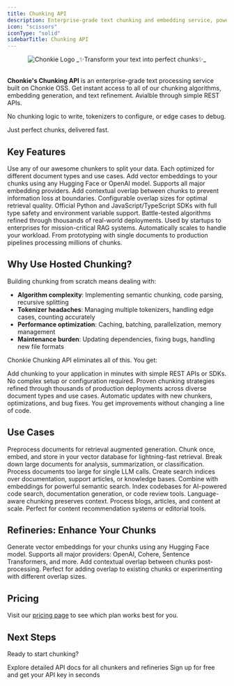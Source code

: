 ```yaml
---
title: Chunking API
description: Enterprise-grade text chunking and embedding service, powered by Chonkie
icon: "scissors"
iconType: "solid"
sidebarTitle: Chunking API
---
```


<div align="center">
  <img
    src="/assets/logo/chonkie_cutting.png"
    alt="Chonkie Logo"
    height={120}
    width={175}
    noZoom
  />
  _✨Transform your text into perfect chunks✨_
</div>

<br />

**Chonkie's Chunking API** is an enterprise-grade text processing service built on Chonkie OSS.
Get instant access to all of our chunking algorithms, embedding generation, and text refinement.
Avialble through simple REST APIs.

No chunking logic to write, tokenizers to configure, or edge cases to debug.

Just perfect chunks, delivered fast.

## Key Features

<CardGroup cols={2}>
  <Card title="All Our Chunkers" icon="scissors">
    Use any of our awesome chunkers to split your data.
    Each optimized for different document types and use cases.
  </Card>
  <Card title="Embeddings Refinery" icon="sparkles">
    Add vector embeddings to your chunks using any Hugging Face or OpenAI model. 
    Supports all major embedding providers.
  </Card>
  <Card title="Overlap Refinery" icon="layer-group">
    Add contextual overlap between chunks to prevent information loss at
    boundaries. Configurable overlap sizes for optimal retrieval quality.
  </Card>
  <Card title="Multi-Language SDKs" icon="code">
    Official Python and JavaScript/TypeScript SDKs with 
    full type safety and environment variable support.
  </Card>
  <Card title="Production-Ready" icon="shield-check">
    Battle-tested algorithms refined through thousands of real-world
    deployments. Used by startups to enterprises for mission-critical RAG
    systems.
  </Card>
  <Card title="Auto-Scaling" icon="gauge-high">
    Automatically scales to handle your workload. From prototyping with single
    documents to production pipelines processing millions of chunks.
  </Card>
</CardGroup>

## Why Use Hosted Chunking?

Building chunking from scratch means dealing with:

- **Algorithm complexity**: Implementing semantic chunking, code parsing, recursive splitting
- **Tokenizer headaches**: Managing multiple tokenizers, handling edge cases, counting accurately
- **Performance optimization**: Caching, batching, parallelization, memory management
- **Maintenance burden**: Updating dependencies, fixing bugs, handling new file formats

Chonkie Chunking API eliminates all of this. You get:

<CardGroup cols={3}>
  <Card title="Instant Integration" icon="bolt">
    Add chunking to your application in minutes with simple REST APIs or SDKs.
    No complex setup or configuration required.
  </Card>
  <Card title="Battle-Tested Algorithms" icon="trophy">
    Proven chunking strategies refined through thousands of production
    deployments across diverse document types and use cases.
  </Card>
  <Card title="Always Up-to-Date" icon="arrows-rotate">
    Automatic updates with new chunkers, optimizations, and bug fixes. You get
    improvements without changing a line of code.
  </Card>
</CardGroup>


## Use Cases

<AccordionGroup>
  <Accordion title="RAG Pipelines" icon="diagram-project">
    Preprocess documents for retrieval augmented generation. Chunk once, embed,
    and store in your vector database for lightning-fast retrieval.
  </Accordion>

  <Accordion title="Document Analysis" icon="file-magnifying-glass">
    Break down large documents for analysis, summarization, or classification.
    Process documents too large for single LLM calls.
  </Accordion>

  <Accordion title="Semantic Search" icon="magnifying-glass">
    Create search indices over documentation, support articles, or knowledge
    bases. Combine with embeddings for powerful semantic search.
  </Accordion>

  <Accordion title="Code Indexing" icon="brackets-curly">
    Index codebases for AI-powered code search, documentation generation, or
    code review tools. Language-aware chunking preserves context.
  </Accordion>

  <Accordion title="Content Processing" icon="file-lines">
    Process blogs, articles, and content at scale. Perfect for content
    recommendation systems or editorial tools.
  </Accordion>
</AccordionGroup>

## Refineries: Enhance Your Chunks

<CardGroup cols={2}>
  <Card
    title="Add Embeddings"
    icon="sparkles"
    href="/api/refineries/embeddings"
  >
    Generate vector embeddings for your chunks using any Hugging Face model.
    Supports all major providers: OpenAI, Cohere, Sentence Transformers, and
    more.
  </Card>
  <Card
    title="Add Overlap"
    icon="layer-group"
    href="/api/refineries/overlap"
  >
    Add contextual overlap between chunks post-processing. Perfect for adding
    overlap to existing chunks or experimenting with different overlap sizes.
  </Card>
</CardGroup>

## Pricing

Visit our [pricing page](https://www.chonkie.ai/pricing) to see which plan works best for you.

## Next Steps

Ready to start chunking?

<CardGroup cols={2}>
  <Card
    title="API Documentation"
    icon="book"
    href="/api/chunkers/token-chunker"
  >
    Explore detailed API docs for all chunkers and refineries
  </Card>
  <Card
    title="Get API Key"
    icon="key"
    href="https://labs.chonkie.ai"
  >
    Sign up for free and get your API key in seconds
  </Card>
</CardGroup>
